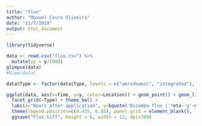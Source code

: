 ```yaml
---
title: "flux"
author: "Maxwel Coura Oliveira"
date: "11/7/2019"
output: html_document
---
```


```r
library(tidyverse)
```

```r
data <- read.csv("flux.csv") %>% 
  mutate(yy = y/1000)
glimpse(data)
#View(data)
```


```r
data$Type <- factor(data$Type, levels = c("aerodnamic", "integrated"), labels=c("Aerodynamic Method", "Integrated Horizontal Flux Method"))
```




```r
ggplot(data, aes(x=Time, y=y, color=Location)) + geom_point() + geom_line() + 
  facet_grid(~Type) + theme_bw() + 
  labs(x="Hours after application", y=bquote('Dicamba flux ('*eta~'g'~m^-2~s^-1*')')) +
  theme(legend.position=c(0.435, 0.83), panel.grid = element_blank(), legend.text = element_text(size=12), axis.title = element_text(size=15, color = "black"), legend.title = element_blank(), axis.text = element_text(size=14, color = "black"), strip.text = element_text(size=14)) + scale_color_manual(values=c("orange", "black", "darkgreen",  "darkviolet", "blue", "red")) +
  ggsave("Flux.tiff", height = 6, width = 12, dpi=300)
```


